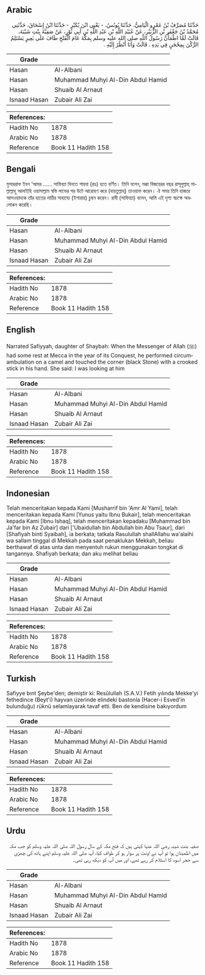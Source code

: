 ## Arabic


<div dir="rtl" lang="ar" style={{fontSize:'larger',backgroundColor:'#f8f9fa',padding:20}}>
حَدَّثَنَا مُصَرِّفُ بْنُ عَمْرٍو الْيَامِيُّ، حَدَّثَنَا يُونُسُ، - يَعْنِي ابْنَ بُكَيْرٍ - حَدَّثَنَا ابْنُ إِسْحَاقَ، حَدَّثَنِي مُحَمَّدُ بْنُ جَعْفَرِ بْنِ الزُّبَيْرِ، عَنْ عُبَيْدِ اللَّهِ بْنِ عَبْدِ اللَّهِ بْنِ أَبِي ثَوْرٍ، عَنْ صَفِيَّةَ بِنْتِ شَيْبَةَ، قَالَتْ لَمَّا اطْمَأَنَّ رَسُولُ اللَّهِ صلى الله عليه وسلم بِمَكَّةَ عَامَ الْفَتْحِ طَافَ عَلَى بَعِيرٍ يَسْتَلِمُ الرُّكْنَ بِمِحْجَنٍ فِي يَدِهِ ‏.‏ قَالَتْ وَأَنَا أَنْظُرُ إِلَيْهِ ‏.‏
</div>
<div style={{backgroundColor:'#f8f9fa',padding:20, marginBottom: 10}}><table> <thead> <tr> <th>Grade</th> <th></th> </tr> </thead> <tbody> <tr><td>Hasan</td><td>Al-Albani</td></tr><tr><td>Hasan</td><td>Muhammad Muhyi Al-Din Abdul Hamid</td></tr><tr><td>Hasan</td><td>Shuaib Al Arnaut</td></tr><tr><td>Isnaad Hasan</td><td>Zubair Ali Zai</td></tr></tbody></table><table> <thead> <tr> <th>References:</th> <th></th> </tr> </thead> <tbody><tr><td>Hadith No</td><td>1878</td></tr><tr><td>Arabic No</td><td>1878</td></tr><tr><td>Reference</td><td>Book 11 Hadith 158</td></tr></tbody></table></div>

## Bengali


<div dir="ltr" lang="bn" style={{fontSize:'larger',backgroundColor:'#f8f9fa',padding:20}}>
মুসাররাফ ইবন ‘আমর ...... সাফিয়্যা বিনতে শায়বা (রাঃ) হতে বর্ণিত। তিনি বলেন, মক্কা বিজয়েরর বছর রাসূলুল্লাহ্ সাল্লাল্লাহু আলাইহি ওয়াসাল্লাম স্বস্তি লাভের পর উটে আরোহণ করে (বায়তুল্লাহ্) তাওয়াফ করেন। ঐ সময় তিনি হাজরে আসওয়াদকে তাঁর হাতের লাঠির সাহায্যে (ইশারায়) চুম্বন করেন। রাবী (সাফিয়্যা) বলেন, আমি এই দৃশ্য স্বচক্ষে অবলোকন করেছি।
</div>
<div style={{backgroundColor:'#f8f9fa',padding:20, marginBottom: 10}}><table> <thead> <tr> <th>Grade</th> <th></th> </tr> </thead> <tbody> <tr><td>Hasan</td><td>Al-Albani</td></tr><tr><td>Hasan</td><td>Muhammad Muhyi Al-Din Abdul Hamid</td></tr><tr><td>Hasan</td><td>Shuaib Al Arnaut</td></tr><tr><td>Isnaad Hasan</td><td>Zubair Ali Zai</td></tr></tbody></table><table> <thead> <tr> <th>References:</th> <th></th> </tr> </thead> <tbody><tr><td>Hadith No</td><td>1878</td></tr><tr><td>Arabic No</td><td>1878</td></tr><tr><td>Reference</td><td>Book 11 Hadith 158</td></tr></tbody></table></div>

## English


<div dir="ltr" lang="en" style={{fontSize:'larger',backgroundColor:'#f8f9fa',padding:20}}>
Narrated Safiyyah, daughter of Shaybah: When the Messenger of Allah (ﷺ) had some rest at Mecca in the year of its Conquest, he performed circumambulation on a camel and touched the corner (black Stone) with a crooked stick in his hand. She said: I was looking at him
</div>
<div style={{backgroundColor:'#f8f9fa',padding:20, marginBottom: 10}}><table> <thead> <tr> <th>Grade</th> <th></th> </tr> </thead> <tbody> <tr><td>Hasan</td><td>Al-Albani</td></tr><tr><td>Hasan</td><td>Muhammad Muhyi Al-Din Abdul Hamid</td></tr><tr><td>Hasan</td><td>Shuaib Al Arnaut</td></tr><tr><td>Isnaad Hasan</td><td>Zubair Ali Zai</td></tr></tbody></table><table> <thead> <tr> <th>References:</th> <th></th> </tr> </thead> <tbody><tr><td>Hadith No</td><td>1878</td></tr><tr><td>Arabic No</td><td>1878</td></tr><tr><td>Reference</td><td>Book 11 Hadith 158</td></tr></tbody></table></div>

## Indonesian


<div dir="ltr" lang="id" style={{fontSize:'larger',backgroundColor:'#f8f9fa',padding:20}}>
Telah menceritakan kepada Kami [Musharrif bin 'Amr Al Yami], telah menceritakan kepada Kami [Yunus yaitu Ibnu Bukair], telah menceritakan kepada Kami [Ibnu Ishaq], telah menceritakan kepadaku [Muhammad bin Ja'far bin Az Zubair] dari ['Ubaidullah bin Abdullah bin Abu Tsaur], dari [Shafiyah binti Syaibah], ia berkata; tatkala Rasulullah shallAllahu wa'alaihi wa sallam tinggal di Mekkah pada saat penaklukan Mekkah, beliau berthawaf di atas unta dan menyentuh rukun menggunakan tongkat di tangannya. Shafiyah berkata; dan aku melihat beliau
</div>
<div style={{backgroundColor:'#f8f9fa',padding:20, marginBottom: 10}}><table> <thead> <tr> <th>Grade</th> <th></th> </tr> </thead> <tbody> <tr><td>Hasan</td><td>Al-Albani</td></tr><tr><td>Hasan</td><td>Muhammad Muhyi Al-Din Abdul Hamid</td></tr><tr><td>Hasan</td><td>Shuaib Al Arnaut</td></tr><tr><td>Isnaad Hasan</td><td>Zubair Ali Zai</td></tr></tbody></table><table> <thead> <tr> <th>References:</th> <th></th> </tr> </thead> <tbody><tr><td>Hadith No</td><td>1878</td></tr><tr><td>Arabic No</td><td>1878</td></tr><tr><td>Reference</td><td>Book 11 Hadith 158</td></tr></tbody></table></div>

## Turkish


<div dir="ltr" lang="tr" style={{fontSize:'larger',backgroundColor:'#f8f9fa',padding:20}}>
Safiyye bınt Şeybe'den; demiştir ki: Resûlullah (S.A.V.) Fetih yılında Mekke'yi fethedince (Beyt'i) hayvan üzerinde elindeki bastonla (Hacer-i Esved'in bulunduğu) rüknü selamlayarak tavaf etti. Ben de kendisine bakıyordum
</div>
<div style={{backgroundColor:'#f8f9fa',padding:20, marginBottom: 10}}><table> <thead> <tr> <th>Grade</th> <th></th> </tr> </thead> <tbody> <tr><td>Hasan</td><td>Al-Albani</td></tr><tr><td>Hasan</td><td>Muhammad Muhyi Al-Din Abdul Hamid</td></tr><tr><td>Hasan</td><td>Shuaib Al Arnaut</td></tr><tr><td>Isnaad Hasan</td><td>Zubair Ali Zai</td></tr></tbody></table><table> <thead> <tr> <th>References:</th> <th></th> </tr> </thead> <tbody><tr><td>Hadith No</td><td>1878</td></tr><tr><td>Arabic No</td><td>1878</td></tr><tr><td>Reference</td><td>Book 11 Hadith 158</td></tr></tbody></table></div>

## Urdu


<div dir="rtl" lang="ur" style={{fontSize:'larger',backgroundColor:'#f8f9fa',padding:20}}>
صفیہ بنت شیبہ رضی اللہ عنہا کہتی ہیں کہ فتح مکہ کے سال رسول اللہ صلی اللہ علیہ وسلم کو جب مکہ میں اطمینان ہوا تو آپ نے اونٹ پر سوار ہو کر طواف کیا، آپ صلی اللہ علیہ وسلم اپنے ہاتھ کی چھڑی سے حجر اسود کا استلام کر رہے تھے، اور میں آپ کو دیکھ رہی تھی۔
</div>
<div style={{backgroundColor:'#f8f9fa',padding:20, marginBottom: 10}}><table> <thead> <tr> <th>Grade</th> <th></th> </tr> </thead> <tbody> <tr><td>Hasan</td><td>Al-Albani</td></tr><tr><td>Hasan</td><td>Muhammad Muhyi Al-Din Abdul Hamid</td></tr><tr><td>Hasan</td><td>Shuaib Al Arnaut</td></tr><tr><td>Isnaad Hasan</td><td>Zubair Ali Zai</td></tr></tbody></table><table> <thead> <tr> <th>References:</th> <th></th> </tr> </thead> <tbody><tr><td>Hadith No</td><td>1878</td></tr><tr><td>Arabic No</td><td>1878</td></tr><tr><td>Reference</td><td>Book 11 Hadith 158</td></tr></tbody></table></div>